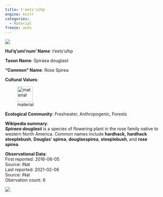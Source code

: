 ```yaml
---
title: t'eets'ulhp
engine: knitr
categories:
  - Material
freeze: auto
---
```

![](https://inaturalist-open-data.s3.amazonaws.com/photos/44973973/medium.jpeg){fig-alt="t'eets'ulhp - Rose Spirea"}

**Hul'q'umi'num' Name**: t'eets'ulhp



**Taxon Name**: Spiraea douglasii

**"Common" Name**: Rose Spirea

**Cultural Values**:  

::: {layout-nrow=1 style="width:60%"}
![material](/files/material.svg){width=50px}
:::

**Ecological Community**: Freshwater, Anthropogenic, Forests

**Wikipedia summary**:  
<i><b>Spiraea douglasii</b></i> is a species of flowering plant in the rose family native to western North America. Common names include <b>hardhack,</b> <b>hardhack steeplebush</b>, <b>Douglas' spirea</b>, <b>douglasspirea</b>, <b>steeplebush</b>, and <b>rose spirea</b>.</p>




**Observational Data**:   
First reported: 2016-06-05  
Source: iNat  
Last reported: 2021-02-06  
Source: iNat  
Obervation count: 6

![](community_dist.png)
